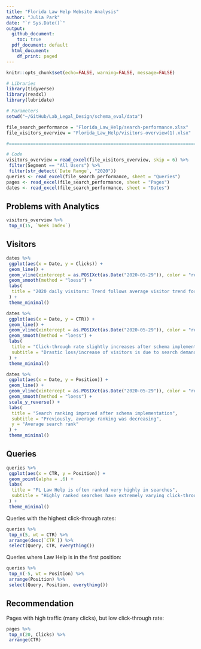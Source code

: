 ```yaml
---
title: "Florida Law Help Website Analysis"
author: "Julia Park"
date: "`r Sys.Date()`"
output:
  github_document:
    toc: true
  pdf_document: default
  html_document:
    df_print: paged
---
```


```r
knitr::opts_chunk$set(echo=FALSE, warning=FALSE, message=FALSE)
```

```r
# Libraries
library(tidyverse)
library(readxl)
library(lubridate)

# Parameters
setwd("~/GitHub/Lab_Legal_Design/schema_eval/data")

file_search_performance = "Florida_Law_Help/search-performance.xlsx" 
file_visitors_overview = "Florida_Law_Help/visitors-overview(1).xlsx"

#===============================================================================

# Code
visitors_overview = read_excel(file_visitors_overview, skip = 6) %>% 
 filter(Segment == "All Users") %>% 
 filter(str_detect(`Date Range`, "2020"))
queries <- read_excel(file_search_performance, sheet = "Queries")
pages <- read_excel(file_search_performance, sheet = "Pages")
dates <- read_excel(file_search_performance, sheet = "Dates")

```

## Problems with Analytics

```r
visitors_overview %>% 
 top_n(15, `Week Index`)
```

## Visitors 

```r
dates %>% 
 ggplot(aes(x = Date, y = Clicks)) + 
 geom_line() + 
 geom_vline(xintercept = as.POSIXct(as.Date("2020-05-29")), color = "red") +
 geom_smooth(method = "loess") + 
 labs(
  title = "2020 daily visitors: Trend follows average visitor trend for this year"
 ) + 
 theme_minimal()
```


```r
dates %>% 
 ggplot(aes(x = Date, y = CTR)) + 
 geom_line() + 
 geom_vline(xintercept = as.POSIXct(as.Date("2020-05-29")), color = "red") +
 geom_smooth(method = "loess") +
 labs(
  title = "Click-through rate slightly increases after schema implementation", 
  subtitle = "Drastic loss/increase of visitors is due to search demand/seasonal changes"
 ) + 
 theme_minimal()
```


```r
dates %>% 
 ggplot(aes(x = Date, y = Position)) + 
 geom_line() + 
 geom_vline(xintercept = as.POSIXct(as.Date("2020-05-29")), color = "red") +
 geom_smooth(method = "loess") + 
 scale_y_reverse() + 
 labs(
  title = "Search ranking improved after schema implementation", 
  subtitle = "Previously, average ranking was decreasing", 
  y = "Average search rank"
 ) + 
 theme_minimal()
```

## Queries

```r
queries %>% 
 ggplot(aes(x = CTR, y = Position)) + 
 geom_point(alpha = .6) + 
 labs(
  title = "FL Law Help is often ranked very highly in searches", 
  subtitle = "Highly ranked searches have extremely varying click-through rates"
 ) +
 theme_minimal()
```

Queries with the highest click-through rates: 

```r
queries %>% 
 top_n(5, wt = CTR) %>% 
 arrange(desc(`CTR`)) %>% 
 select(Query, CTR, everything())
```

Queries where Law Help is in the first position: 

```r
queries %>% 
 top_n(-5, wt = Position) %>% 
 arrange(Position) %>% 
 select(Query, Position, everything())
```


## Recommendation

Pages with high traffic (many clicks), but low click-through rate: 

```r
pages %>% 
 top_n(20, Clicks) %>% 
 arrange(CTR)
```

